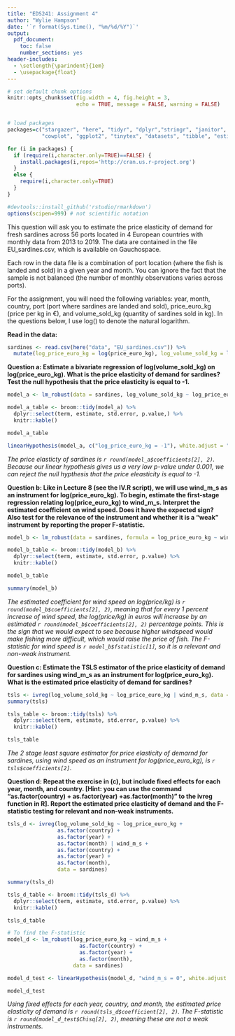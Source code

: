 ```yaml
---
title: "EDS241: Assignment 4"
author: "Wylie Hampson"
date: '`r format(Sys.time(), "%m/%d/%Y")`'
output: 
  pdf_document:
    toc: false
    number_sections: yes
header-includes:
  - \setlength{\parindent}{1em}
  - \usepackage{float}
--- 
```

  
``` r

# set default chunk options
knitr::opts_chunk$set(fig.width = 4, fig.height = 3, 
                      echo = TRUE, message = FALSE, warning = FALSE)


# load packages
packages=c("stargazer", "here", "tidyr", "dplyr","stringr", "janitor", "here", "RDocumentation", "car",
           "cowplot", "ggplot2", "tinytex", "datasets", "tibble", "estimatr", "AER")

for (i in packages) {
  if (require(i,character.only=TRUE)==FALSE) {
    install.packages(i,repos='http://cran.us.r-project.org')
  }
  else {
    require(i,character.only=TRUE)
  }
}

#devtools::install_github('rstudio/rmarkdown')
options(scipen=999) # not scientific notation


```

\noindent
This question will ask you to estimate the price elasticity of demand for fresh sardines across 56
ports located in 4 European countries with monthly data from 2013 to 2019. The data are
contained in the file EU_sardines.csv, which is available on Gauchospace.

\noindent
Each row in the data file is a combination of port location (where the fish is landed and sold) in a
given year and month. You can ignore the fact that the sample is not balanced (the number of
monthly observations varies across ports).

\noindent
For the assignment, you will need the following variables: year, month, country, port (port where
sardines are landed and sold), price_euro_kg (price per kg in €), and volume_sold_kg (quantity
of sardines sold in kg). In the questions below, I use log() to denote the natural logarithm.

\noindent
**Read in the data:**

```r
sardines <- read.csv(here("data", "EU_sardines.csv")) %>% 
  mutate(log_price_euro_kg = log(price_euro_kg), log_volume_sold_kg = log(volume_sold_kg))
```

\noindent
**Question a: Estimate a bivariate regression of log(volume_sold_kg) on log(price_euro_kg). What is the price elasticity of demand for sardines? Test the null hypothesis that the price elasticity is equal to -1.**

```r
model_a <- lm_robust(data = sardines, log_volume_sold_kg ~ log_price_euro_kg)

model_a_table <- broom::tidy(model_a) %>% 
  dplyr::select(term, estimate, std.error, p.value,) %>%
  knitr::kable()

model_a_table

linearHypothesis(model_a, c("log_price_euro_kg = -1"), white.adjust = "hc2")
```

\noindent
*The price elasticty of sardines is `r round(model_a$coefficients[2], 2)`. Because our linear hypothesis gives us a very low p-value under 0.001, we can reject the null hypthesis that the price eleasticity is equal to -1.*

\noindent
**Question b: Like in Lecture 8 (see the IV.R script), we will use wind_m_s as an instrument for log(price_euro_kg). To begin, estimate the first-stage regression relating log(price_euro_kg) to wind_m_s. Interpret the estimated coefficient on wind speed. Does it have the expected sign? Also test for the relevance of the instrument and whether it is a “weak” instrument by reporting the proper F-statistic. **

```r
model_b <- lm_robust(data = sardines, formula = log_price_euro_kg ~ wind_m_s)

model_b_table <- broom::tidy(model_b) %>% 
  dplyr::select(term, estimate, std.error, p.value) %>%
  knitr::kable()

model_b_table

summary(model_b)
```

\noindent
*The estimated coefficient for wind speed on log(price/kg) is `r round(model_b$coefficients[2], 2)`, meaning that for every 1 percent increase of wind speed, the log(price/kg) in euros will increase by an estimated `r round(model_b$coefficients[2], 2)` percentage points. This is the sign that we would expect to see because higher windspeed would make fishing more difficult, which would raise the price of fish. The F-statistic for wind speed is `r model_b$fstatistic[1]`, so it is a relevant and non-weak instrument.*

\noindent
**Question c: Estimate the TSLS estimator of the price elasticity of demand for sardines using wind_m_s as an instrument for log(price_euro_kg). What is the estimated price elasticity of demand for sardines?**

```r
tsls <- ivreg(log_volume_sold_kg ~ log_price_euro_kg | wind_m_s, data = sardines)
summary(tsls)

tsls_table <- broom::tidy(tsls) %>% 
  dplyr::select(term, estimate, std.error, p.value) %>%
  knitr::kable()

tsls_table
```

\noindent
*The 2 stage least square estimator for price elasticity of demarnd for sardines, using wind speed as an instrument for log(price_euro_kg), is `r tsls$coefficients[2]`. *

\noindent
**Question d:  Repeat the exercise in (c), but include fixed effects for each year, month, and country. [Hint: you can use the command “as.factor(country) + as.factor(year) +as.factor(month)” to the ivreg function in R]. Report the estimated price elasticity of demand and the F-statistic testing for relevant and non-weak instruments.**

```r
tsls_d <- ivreg(log_volume_sold_kg ~ log_price_euro_kg +
                as.factor(country) +
                as.factor(year) +
                as.factor(month) | wind_m_s +
                as.factor(country) +
                as.factor(year) +
                as.factor(month),
                data = sardines)

summary(tsls_d)

tsls_d_table <- broom::tidy(tsls_d) %>% 
  dplyr::select(term, estimate, std.error, p.value) %>%
  knitr::kable()

tsls_d_table

# To find the F-statistic
model_d <- lm_robust(log_price_euro_kg ~ wind_m_s +
                       as.factor(country) +
                       as.factor(year) +
                       as.factor(month), 
                     data = sardines)

model_d_test <- linearHypothesis(model_d, "wind_m_s = 0", white.adjust = "hc2")

model_d_test

```

\noindent
*Using fixed effects for each year, country, and month, the estimated price elasticity of demand is `r round(tsls_d$coefficient[2], 2)`. The F-statistic is `r round(model_d_test$Chisq[2], 2)`, meaning these are not a weak instruments.*

